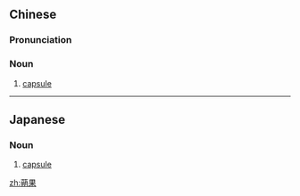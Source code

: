 ==Chinese==
{{zh-forms}}
{{wikipedia|lang=zh}}

===Pronunciation===
{{zh-pron
|m=shuòguǒ
|cat=n
}}

===Noun===
{{zh-noun}}

# {{lb|zh|botany}} [[capsule]]

----

==Japanese==
{{wikipedia|lang=ja}}
{{ja-kanjitab|さく|か|yomi=o}}

===Noun===
{{ja-noun|さくか}}

# {{lb|ja|botany|sort=さくか}} [[capsule]]

[[zh:蒴果]]